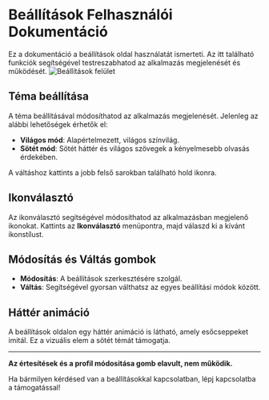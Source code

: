 # Beállítások Felhasználói Dokumentáció

Ez a dokumentáció a beállítások oldal használatát ismerteti. Az itt található funkciók segítségével testreszabhatod az alkalmazás megjelenését és működését.
![Beállítások felület](/images/Settings.png)
## Téma beállítása
A téma beállításával módosíthatod az alkalmazás megjelenését. Jelenleg az alábbi lehetőségek érhetők el:
- **Világos mód**: Alapértelmezett, világos színvilág.
- **Sötét mód**: Sötét háttér és világos szövegek a kényelmesebb olvasás érdekében.

A váltáshoz kattints a jobb felső sarokban található hold ikonra.

## Ikonválasztó
Az ikonválasztó segítségével módosíthatod az alkalmazásban megjelenő ikonokat. Kattints az **Ikonválasztó** menüpontra, majd válaszd ki a kívánt ikonstílust.

## Módosítás és Váltás gombok
- **Módosítás**: A beállítások szerkesztésére szolgál.
- **Váltás**: Segítségével gyorsan válthatsz az egyes beállítási módok között.

## Háttér animáció
A beállítások oldalon egy háttér animáció is látható, amely esőcseppeket imitál. Ez a vizuális elem a sötét témát támogatja.

---

**Az értesítések és a profil módositása gomb elavult, nem működik.**

Ha bármilyen kérdésed van a beállításokkal kapcsolatban, lépj kapcsolatba a támogatással!
